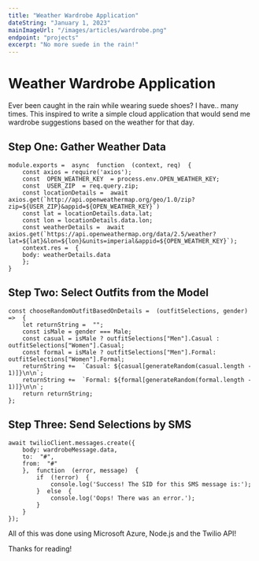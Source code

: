 ```yaml
---
title: "Weather Wardrobe Application"
dateString: "January 1, 2023"
mainImageUrl: "/images/articles/wardrobe.png"
endpoint: "projects"
excerpt: "No more suede in the rain!"
---
```


<BlogHeaderComponent 
    title={title}
    dateString={dateString}
    mainImageUrl={mainImageUrl}
    endpoint={endpoint}
/>

# Weather Wardrobe Application

Ever been caught in the rain while wearing suede shoes? I have.. many times. This inspired to write a simple cloud application that would send me wardrobe suggestions based on the weather for that day. 

## Step One: Gather Weather Data
```
module.exports =  async  function  (context, req)  {
	const axios = require('axios');
	const  OPEN_WEATHER_KEY  = process.env.OPEN_WEATHER_KEY;
	const  USER_ZIP  = req.query.zip;
	const locationDetails =  await axios.get(`http://api.openweathermap.org/geo/1.0/zip?zip=${USER_ZIP}&appid=${OPEN_WEATHER_KEY}`)
	const lat = locationDetails.data.lat;
	const lon = locationDetails.data.lon;
	const weatherDetails =  await axios.get(`https://api.openweathermap.org/data/2.5/weather?lat=${lat}&lon=${lon}&units=imperial&appid=${OPEN_WEATHER_KEY}`);
	context.res =  {
	body: weatherDetails.data
	};
}
```

## Step Two: Select Outfits from the Model

```
const chooseRandomOutfitBasedOnDetails =  (outfitSelections, gender)  =>  {
	let returnString =  "";
	const isMale = gender === Male;
	const casual = isMale ? outfitSelections["Men"].Casual : outfitSelections["Women"].Casual;
	const formal = isMale ? outfitSelections["Men"].Formal: outfitSelections["Women"].Formal;
	returnString +=  `Casual: ${casual[generateRandom(casual.length -  1)]}\n\n`;
	returnString +=  `Formal: ${formal[generateRandom(formal.length -  1)]}\n\n`;
	return returnString;
};
```

## Step Three: Send Selections by SMS
```
await twilioClient.messages.create({
	body: wardrobeMessage.data,
	to:  "#",
	from:  "#"
	},  function  (error, message)  {
		if  (!error)  {
			console.log('Success! The SID for this SMS message is:');
		}  else  {
			console.log('Oops! There was an error.');
		}
	}
});
```

All of this was done using Microsoft Azure, Node.js and the Twilio API!

Thanks for reading!
